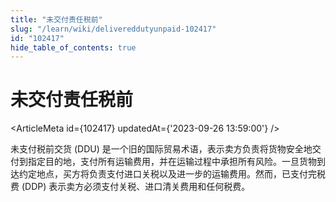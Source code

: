 ```yaml
---
title: "未交付责任税前"
slug: "/learn/wiki/delivereddutyunpaid-102417"
id: "102417"
hide_table_of_contents: true
---
```



# 未交付责任税前

<ArticleMeta id={102417} updatedAt={'2023-09-26 13:59:00'} />
<div className='border-solid border-b border-t-0 my-4 border-[var(--ifm-color-gray-300)]' />

未支付税前交货 (DDU) 是一个旧的国际贸易术语，表示卖方负责将货物安全地交付到指定目的地，支付所有运输费用，并在运输过程中承担所有风险。一旦货物到达约定地点，买方将负责支付进口关税以及进一步的运输费用。然而，已支付完税费 (DDP) 表示卖方必须支付关税、进口清关费用和任何税费。
